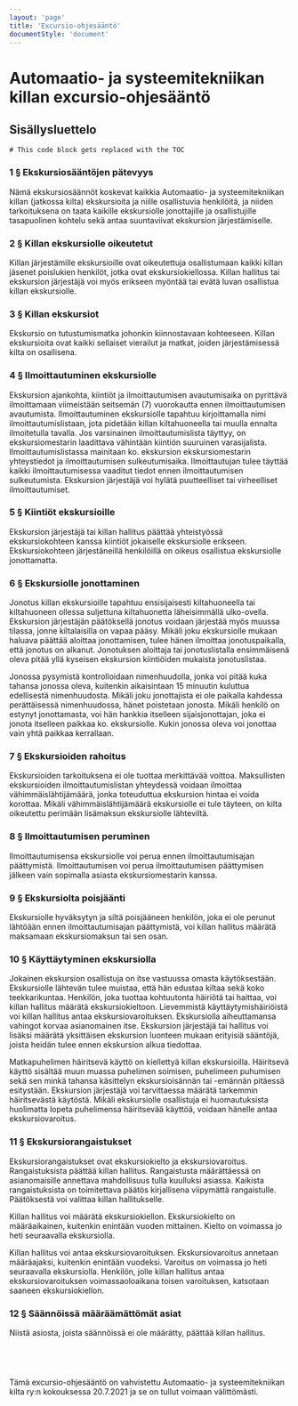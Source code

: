 ```yaml
---
layout: 'page'
title: 'Excursio-ohjesääntö'
documentStyle: 'document'
---
```


# Automaatio- ja systeemitekniikan killan excursio-ohjesääntö

## Sisällysluettelo

```toc
# This code block gets replaced with the TOC
```

### 1 § Ekskursiosääntöjen pätevyys

Nämä ekskursiosäännöt koskevat kaikkia Automaatio- ja systeemitekniikan killan (jatkossa kilta) ekskursioita ja niille osallistuvia henkilöitä, ja niiden tarkoituksena on taata kaikille ekskursiolle jonottajille ja osallistujille tasapuolinen kohtelu sekä antaa suuntaviivat ekskursion järjestämiselle.

### 2 § Killan ekskursiolle oikeutetut

Killan järjestämille ekskursioille ovat oikeutettuja osallistumaan kaikki killan jäsenet poislukien henkilöt, jotka ovat ekskursiokiellossa. Killan hallitus tai ekskursion järjestäjä voi myös erikseen myöntää tai evätä luvan osallistua killan ekskursiolle.

### 3 § Killan ekskursiot

Ekskursio on tutustumismatka johonkin kiinnostavaan kohteeseen. Killan ekskursioita ovat kaikki sellaiset vierailut ja matkat, joiden järjestämisessä kilta on osallisena.

### 4 § Ilmoittautuminen ekskursiolle

Ekskursion ajankohta, kiintiöt ja ilmoittautumisen avautumisaika on pyrittävä ilmoittamaan viimeistään seitsemän (7) vuorokautta ennen ilmoittautumisen avautumista. Ilmoittautuminen ekskursiolle tapahtuu kirjoittamalla nimi ilmoittautumislistaan, jota pidetään killan kiltahuoneella tai muulla ennalta ilmoitetulla tavalla. Jos varsinainen ilmoittautumislista täyttyy, on ekskursiomestarin laadittava vähintään kiintiön suuruinen varasijalista. Ilmoittautumislistassa mainitaan ko. ekskursion ekskursiomestarin yhteystiedot ja ilmoittautumisen sulkeutumisaika. Ilmoittautujan tulee täyttää kaikki ilmoittautumisessa vaaditut tiedot ennen ilmoittautumisen sulkeutumista. Ekskursion järjestäjä voi hylätä puutteelliset tai virheelliset ilmoittautumiset.

### 5 § Kiintiöt ekskursioille

Ekskursion järjestäjä tai killan hallitus päättää yhteistyössä ekskursiokohteen kanssa kiintiöt jokaiselle ekskursiolle erikseen. Ekskursiokohteen järjestäneillä henkilöillä on oikeus osallistua ekskursiolle jonottamatta.

### 6 § Ekskursiolle jonottaminen

Jonotus killan ekskursioille tapahtuu ensisijaisesti kiltahuoneella tai kiltahuoneen ollessa suljettuna kiltahuonetta läheisimmällä ulko-ovella. Ekskursion järjestäjän päätöksellä jonotus voidaan järjestää myös muussa tilassa, jonne kiltalaisilla on vapaa pääsy. Mikäli joku ekskursiolle mukaan haluava päättää aloittaa jonottamisen, tulee hänen ilmoittaa jonotuspaikalla, että jonotus on alkanut. Jonotuksen aloittaja tai jonotuslistalla ensimmäisenä oleva pitää yllä kyseisen ekskursion kiintiöiden mukaista jonotuslistaa.

Jonossa pysymistä kontrolloidaan nimenhuudolla, jonka voi pitää kuka tahansa jonossa oleva, kuitenkin aikaisintaan 15 minuutin kuluttua edellisestä nimenhuudosta. Mikäli joku jonottajista ei ole paikalla kahdessa perättäisessä nimenhuudossa, hänet poistetaan jonosta. Mikäli henkilö on estynyt jonottamasta, voi hän hankkia itselleen sijaisjonottajan, joka ei jonota itselleen paikkaa ko. ekskursiolle. Kukin jonossa oleva voi jonottaa vain yhtä paikkaa kerrallaan.

### 7 § Ekskursioiden rahoitus

Ekskursioiden tarkoituksena ei ole tuottaa merkittävää voittoa. Maksullisten ekskursioiden ilmoittautumislistan yhteydessä voidaan ilmoittaa vähimmäislähtijämäärä, jonka toteuduttua ekskursion hintaa ei voida korottaa. Mikäli vähimmäislähtijämäärä ekskursiolle ei tule täyteen, on kilta oikeutettu perimään lisämaksun ekskursiolle lähteviltä.

### 8 § Ilmoittautumisen peruminen

Ilmoittautumisensa ekskursiolle voi perua ennen ilmoittautumisajan päättymistä. Ilmoittautumisen voi perua ilmoittautumisen päättymisen jälkeen vain sopimalla asiasta ekskursiomestarin kanssa.

### 9 § Ekskursiolta poisjäänti

Ekskursiolle hyväksytyn ja siltä poisjääneen henkilön, joka ei ole perunut lähtöään ennen ilmoittautumisajan päättymistä, voi killan hallitus määrätä maksamaan ekskursiomaksun tai sen osan.

### 10 § Käyttäytyminen ekskursiolla

Jokainen ekskursion osallistuja on itse vastuussa omasta käytöksestään. Ekskursiolle lähtevän tulee muistaa, että hän edustaa kiltaa sekä koko teekkarikuntaa. Henkilön, joka tuottaa kohtuutonta häiriötä tai haittaa, voi killan hallitus määrätä ekskursiokieltoon. Lievemmistä käyttäytymishäiriöistä voi killan hallitus antaa ekskursiovaroituksen. Ekskursiolla aiheuttamansa vahingot korvaa asianomainen itse. Ekskursion järjestäjä tai hallitus voi lisäksi määrätä yksittäisen ekskursion luonteen mukaan erityisiä sääntöjä, joista heidän tulee ennen ekskursion alkua tiedottaa.

Matkapuhelimen häiritsevä käyttö on kiellettyä killan ekskursioilla. Häiritsevä käyttö sisältää muun muassa puhelimen soimisen, puhelimeen puhumisen sekä sen minkä tahansa käsittelyn ekskursioisännän tai -emännän pitäessä esitystään. Ekskursion järjestäjä voi tarvittaessa määrätä tarkemmin häiritsevästä käytöstä. Mikäli ekskursiolle osallistuja ei huomautuksista huolimatta lopeta puhelimensa häiritsevää käyttöä, voidaan hänelle antaa ekskursiovaroitus.

### 11 § Ekskursiorangaistukset

Ekskursiorangaistukset ovat ekskursiokielto ja ekskursiovaroitus. Rangaistuksista päättää killan hallitus. Rangaistusta määrättäessä on asianomaisille annettava mahdollisuus tulla kuulluksi asiassa. Kaikista rangaistuksista on toimitettava päätös kirjallisena viipymättä rangaistulle. Päätöksestä voi valittaa killan hallitukselle.

Killan hallitus voi määrätä ekskursiokiellon. Ekskursiokielto on määräaikainen, kuitenkin enintään vuoden mittainen. Kielto on voimassa jo heti seuraavalla ekskursiolla.

Killan hallitus voi antaa ekskursiovaroituksen. Ekskursiovaroitus annetaan määräajaksi, kuitenkin enintään vuodeksi. Varoitus on voimassa jo heti seuraavalla ekskursiolla. Henkilön, jolle killan hallitus antaa ekskursiovaroituksen voimassaoloaikana toisen varoituksen, katsotaan saaneen ekskursiokiellon.

### 12 § Säännöissä määräämättömät asiat

Niistä asiosta, joista säännöissä ei ole määrätty, päättää killan hallitus.

## <br/>

Tämä excursio-ohjesääntö on vahvistettu Automaatio- ja systeemitekniikan kilta ry:n kokouksessa 20.7.2021 ja se on tullut voimaan välittömästi.
